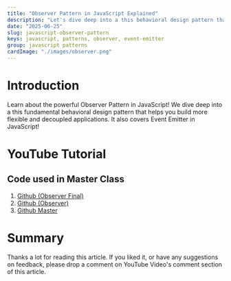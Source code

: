 ```yaml
---
title: "Observer Pattern in JavaScript Explained"
description: "Let's dive deep into a this behavioral design pattern that helps you build flexible and decoupled applications."
date: "2025-06-25"
slug: javascript-observer-pattern
keys: javascript, patterns, observer, event-emitter
group: javascript patterns
cardImage: "./images/observer.png"
---
```


# Introduction

Learn about the powerful Observer Pattern in JavaScript! We dive deep into a this fundamental behavioral design pattern that helps you build more flexible and decoupled applications.
It also covers  Event Emitter in JavaScript!

# YouTube Tutorial

<YoutubePlayer src="https://www.youtube.com/embed/Od5S-8DyueI" />

## Code used in Master Class

1. <a href="https://github.com/ipraveen/javascript-design-patterns/tree/observer-final" target="_blank">Github (Observer Final)</a>
1. <a href="https://github.com/ipraveen/javascript-design-patterns/tree/observer" target="_blank">Github (Observer)</a>
1. <a href="https://github.com/ipraveen/javascript-design-patterns" target="_blank">Github Master</a>


# Summary

Thanks a lot for reading this article. If you liked it, or have any suggestions on feedback, please drop a comment on YouTube Video's comment section of this article.
